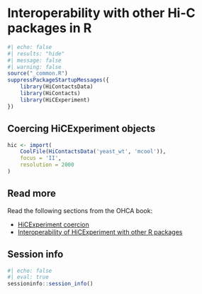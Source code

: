 # Interoperability with other Hi-C packages in R

```r
#| echo: false
#| results: "hide"
#| message: false
#| warning: false
source("_common.R")
suppressPackageStartupMessages({
    library(HiContactsData)
    library(HiContacts)
    library(HiCExperiment)
})
```

## Coercing HiCExperiment objects

```r
hic <- import(
    CoolFile(HiContactsData('yeast_wt', 'mcool')), 
    focus = 'II', 
    resolution = 2000
)
```


## Read more

Read the following sections from the OHCA book: 

- [HiCExperiment coercion](https://jserizay.com/OHCA/parsing.html#coercing-hicexperiment-objects)
- [Interoperability of HiCExperiment with other R packages](https://jserizay.com/OHCA/interoperability.html)

## Session info 

```r
#| echo: false
#| eval: true
sessioninfo::session_info()
```
